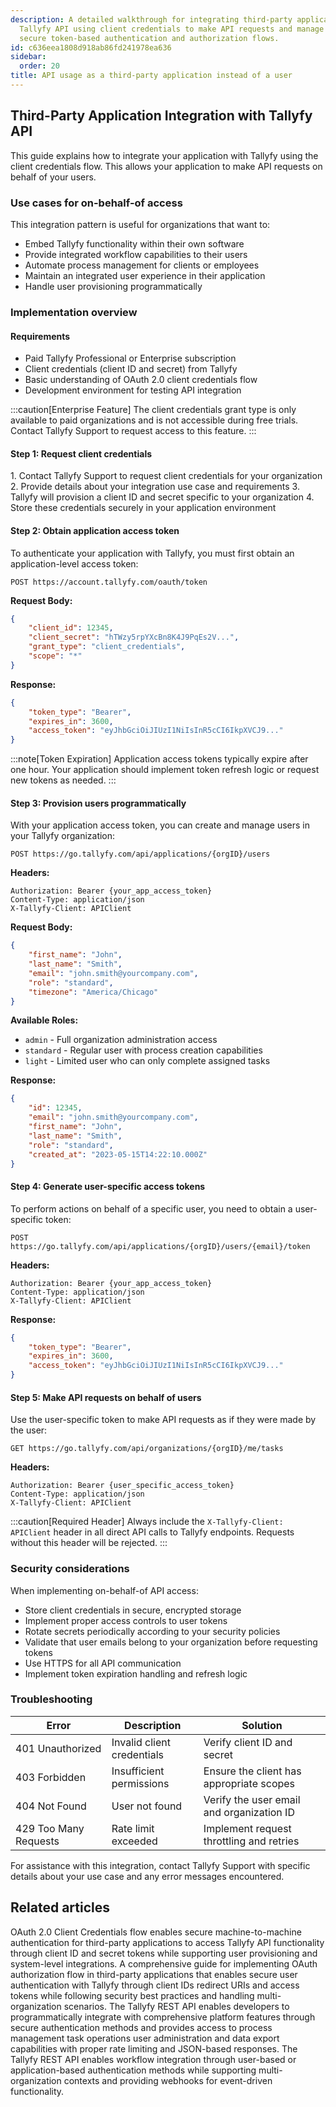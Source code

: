 ```yaml
---
description: A detailed walkthrough for integrating third-party applications with
  Tallyfy API using client credentials to make API requests and manage users through
  secure token-based authentication and authorization flows.
id: c636eea1808d918ab86fd241978ea636
sidebar:
  order: 20
title: API usage as a third-party application instead of a user
---
```



## Third-Party Application Integration with Tallyfy API

This guide explains how to integrate your application with Tallyfy using the client credentials flow. This allows your application to make API requests on behalf of your users.

### Use cases for on-behalf-of access

This integration pattern is useful for organizations that want to:

- Embed Tallyfy functionality within their own software
- Provide integrated workflow capabilities to their users
- Automate process management for clients or employees
- Maintain an integrated user experience in their application
- Handle user provisioning programmatically

### Implementation overview

#### Requirements

- Paid Tallyfy Professional or Enterprise subscription
- Client credentials (client ID and secret) from Tallyfy
- Basic understanding of OAuth 2.0 client credentials flow
- Development environment for testing API integration

:::caution[Enterprise Feature]
The client credentials grant type is only available to paid organizations and is not accessible during free trials. Contact Tallyfy Support to request access to this feature.
:::

#### Step 1: Request client credentials

<Steps>
1. Contact Tallyfy Support to request client credentials for your organization
2. Provide details about your integration use case and requirements
3. Tallyfy will provision a client ID and secret specific to your organization
4. Store these credentials securely in your application environment
</Steps>

#### Step 2: Obtain application access token

To authenticate your application with Tallyfy, you must first obtain an application-level access token:

```
POST https://account.tallyfy.com/oauth/token
```

**Request Body:**
```json
{
    "client_id": 12345,
    "client_secret": "hTWzy5rpYXcBn8K4J9PqEs2V...",
    "grant_type": "client_credentials",
    "scope": "*"
}
```

**Response:**
```json
{
    "token_type": "Bearer",
    "expires_in": 3600,
    "access_token": "eyJhbGciOiJIUzI1NiIsInR5cCI6IkpXVCJ9..."
}
```

:::note[Token Expiration]
Application access tokens typically expire after one hour. Your application should implement token refresh logic or request new tokens as needed.
:::

#### Step 3: Provision users programmatically

With your application access token, you can create and manage users in your Tallyfy organization:

```
POST https://go.tallyfy.com/api/applications/{orgID}/users
```

**Headers:**
```
Authorization: Bearer {your_app_access_token}
Content-Type: application/json
X-Tallyfy-Client: APIClient
```

**Request Body:**
```json
{
    "first_name": "John",
    "last_name": "Smith",
    "email": "john.smith@yourcompany.com",
    "role": "standard",
    "timezone": "America/Chicago"
}
```

**Available Roles:**
- `admin` - Full organization administration access
- `standard` - Regular user with process creation capabilities
- `light` - Limited user who can only complete assigned tasks

**Response:**
```json
{
    "id": 12345,
    "email": "john.smith@yourcompany.com",
    "first_name": "John",
    "last_name": "Smith",
    "role": "standard",
    "created_at": "2023-05-15T14:22:10.000Z"
}
```

#### Step 4: Generate user-specific access tokens

To perform actions on behalf of a specific user, you need to obtain a user-specific token:

```
POST https://go.tallyfy.com/api/applications/{orgID}/users/{email}/token
```

**Headers:**
```
Authorization: Bearer {your_app_access_token}
Content-Type: application/json
X-Tallyfy-Client: APIClient
```

**Response:**
```json
{
    "token_type": "Bearer",
    "expires_in": 3600,
    "access_token": "eyJhbGciOiJIUzI1NiIsInR5cCI6IkpXVCJ9..."
}
```

#### Step 5: Make API requests on behalf of users

Use the user-specific token to make API requests as if they were made by the user:

```
GET https://go.tallyfy.com/api/organizations/{orgID}/me/tasks
```

**Headers:**
```
Authorization: Bearer {user_specific_access_token}
Content-Type: application/json
X-Tallyfy-Client: APIClient
```

:::caution[Required Header]
Always include the `X-Tallyfy-Client: APIClient` header in all direct API calls to Tallyfy endpoints. Requests without this header will be rejected.
:::

### Security considerations

When implementing on-behalf-of API access:

- Store client credentials in secure, encrypted storage
- Implement proper access controls to user tokens
- Rotate secrets periodically according to your security policies
- Validate that user emails belong to your organization before requesting tokens
- Use HTTPS for all API communication
- Implement token expiration handling and refresh logic

### Troubleshooting

| Error | Description | Solution |
|-------|-------------|----------|
| 401 Unauthorized | Invalid client credentials | Verify client ID and secret |
| 403 Forbidden | Insufficient permissions | Ensure the client has appropriate scopes |
| 404 Not Found | User not found | Verify the user email and organization ID |
| 429 Too Many Requests | Rate limit exceeded | Implement request throttling and retries |

For assistance with this integration, contact Tallyfy Support with specific details about your use case and any error messages encountered.


## Related articles
<CardGrid>
<LinkTitleCard header="<b>Authentication > Use the Client Credentials Flow</b>" href="/products/pro/integrations/open-api/code-samples/authentication/client-credentials-flow/" > OAuth 2.0 Client Credentials flow enables secure machine-to-machine authentication for third-party applications to access Tallyfy API functionality through client ID and secret tokens while supporting user provisioning and system-level integrations. </LinkTitleCard>
<LinkTitleCard header="<b>Open Api > OAuth authorization flow for third-party applications</b>" href="/products/pro/integrations/open-api/oauth-authorization-flow/" > A comprehensive guide for implementing OAuth authorization flow in third-party applications that enables secure user authentication with Tallyfy through client IDs redirect URIs and access tokens while following security best practices and handling multi-organization scenarios. </LinkTitleCard>
<LinkTitleCard header="<b>Integrations > Open API</b>" href="/products/pro/integrations/open-api/" > The Tallyfy REST API enables developers to programmatically integrate with comprehensive platform features through secure authentication methods and provides access to process management task operations user administration and data export capabilities with proper rate limiting and JSON-based responses. </LinkTitleCard>
<LinkTitleCard header="<b>Open Api > Integrate with Tallyfy using the API</b>" href="/products/pro/integrations/open-api/how-to-integrate-with-tallyfy-using-api/" > The Tallyfy REST API enables workflow integration through user-based or application-based authentication methods while supporting multi-organization contexts and providing webhooks for event-driven functionality. </LinkTitleCard>
</CardGrid>